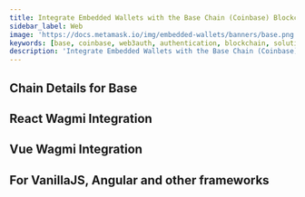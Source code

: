 ```yaml
---
title: Integrate Embedded Wallets with the Base Chain (Coinbase) Blockchain in JavaScript
sidebar_label: Web
image: 'https://docs.metamask.io/img/embedded-wallets/banners/base.png'
keywords: [base, coinbase, web3auth, authentication, blockchain, solution, API, SDK, development]
description: 'Integrate Embedded Wallets with the Base Chain (Coinbase) Blockchain in JavaScript'
---
```



<SEO
  title="Integrate Embedded Wallets with the Base Chain (Coinbase) Blockchain in JavaScript"
  description="Integrate Embedded Wallets with the Base Chain (Coinbase) Blockchain in JavaScript"
  image="https://docs.metamask.io/img/embedded-wallets/banners/base.png"
  slug="/embedded-wallets/connect-blockchain/evm/base/web"
/>

## Chain Details for Base

<ChainDetailsBase />

## React Wagmi Integration

<ReactWagmiIntegration />

## Vue Wagmi Integration

<VueWagmiIntegration />

## For VanillaJS, Angular and other frameworks

<JsBlockchainMethods />
